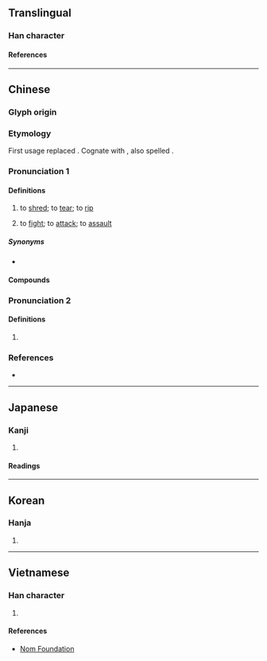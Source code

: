 {{character info}}
==Translingual==

===Han character===
{{Han char|rn=64|rad=手|as=12|sn=15|four=52021|canj=QTCL|ids=⿰扌斯}}

====References====
{{Han ref|kx=0454.150|dkj=12705|dj=0803.290|hdz=31953.060|uh=6495}}

----

==Chinese==
{{zh-forms}}

===Glyph origin===
{{Han etym}}

===Etymology===
First usage replaced {{zh-l|斯|to tear}}. Cognate with {{zh-l|廝|to split; woodcutter}}, also spelled {{zh-l|㒋}}.

===Pronunciation 1===
{{zh-pron
|m=sī
|c=si1
|h=pfs=
|md=
|mn=ml:si/xm,zz:su
|w=
|oc=2
|cat=v
}}

====Definitions====
{{zh-hanzi}}

# to [[shred]]; to [[tear]]; to [[rip]]
# {{rfv-sense|zh}} to [[fight]]; to [[attack]]; to [[assault]]

=====Synonyms=====
* {{s|to tear}}
{{zh-dial}}

====Compounds====
{{zh-der|撕破臉|撕票|撕打|撕擄|撕爛|撕開|撕破|撕裂|撕毀|撕屄}}

===Pronunciation 2===
{{zh-pron
|m=xī
|c=sai1
|h=pfs=
|mc=y
|oc=1
}}

====Definitions====
{{zh-hanzi}}

# {{zh-only|提撕}}

===References===
* {{R:yue:Hanzi}}

{{zh-cat|Elementary}}

----

==Japanese==

===Kanji===
{{ja-kanji|grade=|rs=手12}}

# {{rfdef|ja|sort=手12}}

====Readings====
{{ja-readings
|goon=さい, し
|kanon=せい, し
|kun=さ-く
}}

----

==Korean==

===Hanja===
{{ko-hanja|서}}

# {{rfdef|ko|sort=手12}}

----

==Vietnamese==

===Han character===
{{vi-readings|rs=手12|reading=[[tê]], [[ti]]}}

# {{rfdef|vi|sort=手12}}

====References====
* [http://nomfoundation.org/common/nom_details.php?codepoint=6495 Nom Foundation]